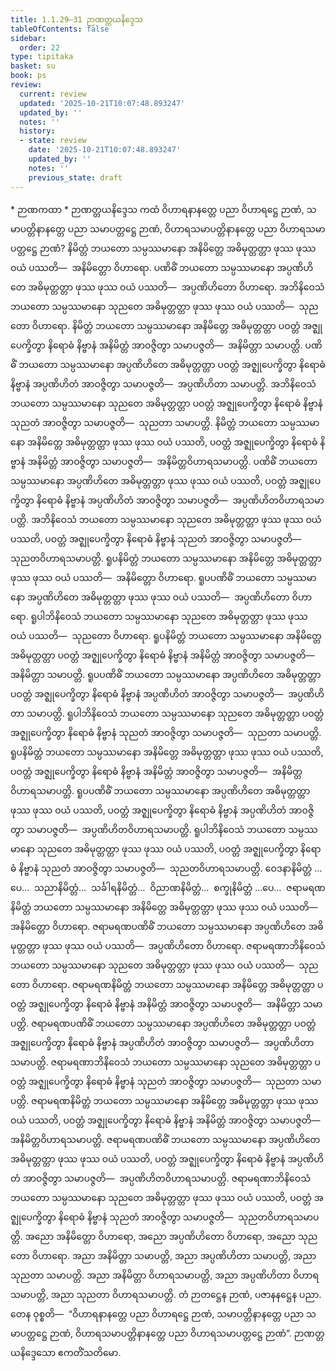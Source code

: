 ```yaml
---
title: 1.1.29–31 ဉာဏတ္တယနိဒ္ဒေသ
tableOfContents: false
sidebar:
  order: 22
type: tipitaka
basket: su
book: ps
review:
  current: review
  updated: '2025-10-21T10:07:48.893247'
  updated_by: ''
  notes: ''
  history:
  - state: review
    date: '2025-10-21T10:07:48.893247'
    updated_by: ''
    notes: ''
    previous_state: draft
---
```



<DynamicBreadcrumb />


<ReviewStatus review={frontmatter.review} showDetails={true} />

<HypothesisAnnotation frontmatter={frontmatter} />

<Paragraph type="center" book="ps">
* ဉာဏကထာ
</Paragraph>

<Paragraph type="center" book="ps">
* ဉာဏတ္တယနိဒ္ဒေသ
</Paragraph>

<Division number="78" book="ps" e="ch" v="26" p="89">

<Paragraph number="541" book="ps">
ကထံ ဝိဟာရနာနတ္တေ ပညာ ဝိဟာရဋ္ဌေ ဉာဏံ, သမာပတ္တိနာနတ္တေ ပညာ သမာပတ္တဋ္ဌေ ဉာဏံ, ဝိဟာရသမာပတ္တိနာနတ္တေ ပညာ ဝိဟာရသမာပတ္တဋ္ဌေ ဉာဏံ? နိမိတ္တံ ဘယတော သမ္ပဿမာနော အနိမိတ္တေ အဓိမုတ္တတ္တာ ဖုဿ ဖုဿ ဝယံ ပဿတိ—  အနိမိတ္တော ဝိဟာရော. ပဏိဓိံ ဘယတော သမ္ပဿမာနော အပ္ပဏိဟိတေ အဓိမုတ္တတ္တာ ဖုဿ ဖုဿ ဝယံ ပဿတိ—  အပ္ပဏိဟိတော ဝိဟာရော. အဘိနိဝေသံ ဘယတော သမ္ပဿမာနော သုညတေ အဓိမုတ္တတ္တာ ဖုဿ ဖုဿ ဝယံ ပဿတိ—  သုညတော ဝိဟာရော.
</Paragraph>

<Paragraph number="542" book="ps">
နိမိတ္တံ ဘယတော သမ္ပဿမာနော အနိမိတ္တေ အဓိမုတ္တတ္တာ ပဝတ္တံ အဇ္ဈုပေက္ခိတွာ နိရောဓံ နိဗ္ဗာနံ အနိမိတ္တံ အာဝဇ္ဇိတွာ သမာပဇ္ဇတိ—  အနိမိတ္တာ သမာပတ္တိ. ပဏိဓိံ ဘယတော သမ္ပဿမာနော အပ္ပဏိဟိတေ အဓိမုတ္တတ္တာ ပဝတ္တံ အဇ္ဈုပေက္ခိတွာ နိရောဓံ နိဗ္ဗာနံ အပ္ပဏိဟိတံ အာဝဇ္ဇိတွာ သမာပဇ္ဇတိ—  အပ္ပဏိဟိတာ သမာပတ္တိ. အဘိနိဝေသံ ဘယတော သမ္ပဿမာနော သုညတေ အဓိမုတ္တတ္တာ ပဝတ္တံ အဇ္ဈုပေက္ခိတွာ နိရောဓံ နိဗ္ဗာနံ သုညတံ အာဝဇ္ဇိတွာ သမာပဇ္ဇတိ—  သုညတာ သမာပတ္တိ.
</Paragraph>

<Paragraph number="543" book="ps">
နိမိတ္တံ ဘယတော သမ္ပဿမာနော အနိမိတ္တေ အဓိမုတ္တတ္တာ ဖုဿ ဖုဿ ဝယံ ပဿတိ, ပဝတ္တံ အဇ္ဈုပေက္ခိတွာ နိရောဓံ နိဗ္ဗာနံ အနိမိတ္တံ အာဝဇ္ဇိတွာ သမာပဇ္ဇတိ—  အနိမိတ္တဝိဟာရသမာပတ္တိ. ပဏိဓိံ ဘယတော သမ္ပဿမာနော အပ္ပဏိဟိတေ အဓိမုတ္တတ္တာ ဖုဿ ဖုဿ ဝယံ ပဿတိ, ပဝတ္တံ အဇ္ဈုပေက္ခိတွာ နိရောဓံ နိဗ္ဗာနံ အပ္ပဏိဟိတံ အာဝဇ္ဇိတွာ သမာပဇ္ဇတိ—  အပ္ပဏိဟိတဝိဟာရသမာပတ္တိ. အဘိနိဝေသံ ဘယတော သမ္ပဿမာနော သုညတေ အဓိမုတ္တတ္တာ ဖုဿ ဖုဿ ဝယံ ပဿတိ, ပဝတ္တံ အဇ္ဈုပေက္ခိတွာ နိရောဓံ နိဗ္ဗာနံ သုညတံ အာဝဇ္ဇိတွာ သမာပဇ္ဇတိ—  သုညတဝိဟာရသမာပတ္တိ.
</Paragraph>

</Division>
<Division number="79" book="ps" e="ch" v="26" p="89">

<Paragraph number="544" book="ps">
ရူပနိမိတ္တံ ဘယတော သမ္ပဿမာနော အနိမိတ္တေ အဓိမုတ္တတ္တာ ဖုဿ ဖုဿ ဝယံ ပဿတိ—  အနိမိတ္တော ဝိဟာရော. ရူပပဏိဓိံ ဘယတော သမ္ပဿမာနော အပ္ပဏိဟိတေ အဓိမုတ္တတ္တာ ဖုဿ ဖုဿ ဝယံ ပဿတိ—  အပ္ပဏိဟိတော ဝိဟာရော. ရူပါဘိနိဝေသံ ဘယတော သမ္ပဿမာနော သုညတေ အဓိမုတ္တတ္တာ ဖုဿ ဖုဿ ဝယံ ပဿတိ—  သုညတော ဝိဟာရော.
</Paragraph>

<Paragraph number="545" book="ps">
ရူပနိမိတ္တံ ဘယတော သမ္ပဿမာနော အနိမိတ္တေ အဓိမုတ္တတ္တာ ပဝတ္တံ အဇ္ဈုပေက္ခိတွာ နိရောဓံ နိဗ္ဗာနံ အနိမိတ္တံ အာဝဇ္ဇိတွာ သမာပဇ္ဇတိ—  အနိမိတ္တာ သမာပတ္တိ. ရူပပဏိဓိံ ဘယတော သမ္ပဿမာနော အပ္ပဏိဟိတေ အဓိမုတ္တတ္တာ ပဝတ္တံ အဇ္ဈုပေက္ခိတွာ နိရောဓံ နိဗ္ဗာနံ အပ္ပဏိဟိတံ အာဝဇ္ဇိတွာ သမာပဇ္ဇတိ—  အပ္ပဏိဟိတာ သမာပတ္တိ. ရူပါဘိနိဝေသံ ဘယတော သမ္ပဿမာနော သုညတေ အဓိမုတ္တတ္တာ ပဝတ္တံ အဇ္ဈုပေက္ခိတွာ နိရောဓံ နိဗ္ဗာနံ သုညတံ အာဝဇ္ဇိတွာ သမာပဇ္ဇတိ—  သုညတာ သမာပတ္တိ.
</Paragraph>

<Paragraph number="546" book="ps">
ရူပနိမိတ္တံ ဘယတော သမ္ပဿမာနော အနိမိတ္တေ အဓိမုတ္တတ္တာ ဖုဿ ဖုဿ ဝယံ ပဿတိ, ပဝတ္တံ အဇ္ဈုပေက္ခိတွာ နိရောဓံ နိဗ္ဗာနံ အနိမိတ္တံ အာဝဇ္ဇိတွာ သမာပဇ္ဇတိ—  အနိမိတ္တဝိဟာရသမာပတ္တိ. ရူပပဏိဓိံ ဘယတော သမ္ပဿမာနော အပ္ပဏိဟိတေ အဓိမုတ္တတ္တာ ဖုဿ ဖုဿ ဝယံ ပဿတိ, ပဝတ္တံ အဇ္ဈုပေက္ခိတွာ နိရောဓံ နိဗ္ဗာနံ အပ္ပဏိဟိတံ အာဝဇ္ဇိတွာ သမာပဇ္ဇတိ—  အပ္ပဏိဟိတဝိဟာရသမာပတ္တိ. ရူပါဘိနိဝေသံ ဘယတော သမ္ပဿမာနော သုညတေ အဓိမုတ္တတ္တာ ဖုဿ ဖုဿ ဝယံ ပဿတိ, ပဝတ္တံ အဇ္ဈုပေက္ခိတွာ နိရောဓံ နိဗ္ဗာနံ သုညတံ အာဝဇ္ဇိတွာ သမာပဇ္ဇတိ—  သုညတဝိဟာရသမာပတ္တိ.
</Paragraph>

<Paragraph number="547" book="ps">
ဝေဒနာနိမိတ္တံ …ပေ…  သညာနိမိတ္တံ…  သင်္ခါရနိမိတ္တံ…  ဝိညာဏနိမိတ္တံ…  စက္ခုနိမိတ္တံ …ပေ…  ဇရာမရဏနိမိတ္တံ ဘယတော သမ္ပဿမာနော အနိမိတ္တေ အဓိမုတ္တတ္တာ ဖုဿ ဖုဿ ဝယံ ပဿတိ—  အနိမိတ္တော ဝိဟာရော. ဇရာမရဏပဏိဓိံ ဘယတော သမ္ပဿမာနော အပ္ပဏိဟိတေ အဓိမုတ္တတ္တာ ဖုဿ ဖုဿ ဝယံ ပဿတိ—  အပ္ပဏိဟိတော ဝိဟာရော. ဇရာမရဏာဘိနိဝေသံ ဘယတော သမ္ပဿမာနော သုညတေ အဓိမုတ္တတ္တာ ဖုဿ ဖုဿ ဝယံ ပဿတိ—  သုညတော ဝိဟာရော.
</Paragraph>

<Paragraph number="548" book="ps">
ဇရာမရဏနိမိတ္တံ ဘယတော သမ္ပဿမာနော အနိမိတ္တေ အဓိမုတ္တတ္တာ ပဝတ္တံ အဇ္ဈုပေက္ခိတွာ နိရောဓံ နိဗ္ဗာနံ အနိမိတ္တံ အာဝဇ္ဇိတွာ သမာပဇ္ဇတိ—  အနိမိတ္တာ သမာပတ္တိ. ဇရာမရဏပဏိဓိံ ဘယတော သမ္ပဿမာနော အပ္ပဏိဟိတေ အဓိမုတ္တတ္တာ ပဝတ္တံ အဇ္ဈုပေက္ခိတွာ နိရောဓံ နိဗ္ဗာနံ အပ္ပဏိဟိတံ အာဝဇ္ဇိတွာ သမာပဇ္ဇတိ—  အပ္ပဏိဟိတာ သမာပတ္တိ. ဇရာမရဏာဘိနိဝေသံ ဘယတော သမ္ပဿမာနော သုညတေ အဓိမုတ္တတ္တာ ပဝတ္တံ အဇ္ဈုပေက္ခိတွာ နိရောဓံ နိဗ္ဗာနံ သုညတံ အာဝဇ္ဇိတွာ သမာပဇ္ဇတိ—  သုညတာ သမာပတ္တိ.
</Paragraph>

<Paragraph number="549" book="ps">
ဇရာမရဏနိမိတ္တံ ဘယတော သမ္ပဿမာနော အနိမိတ္တေ အဓိမုတ္တတ္တာ ဖုဿ ဖုဿ ဝယံ ပဿတိ, ပဝတ္တံ အဇ္ဈုပေက္ခိတွာ နိရောဓံ နိဗ္ဗာနံ အနိမိတ္တံ အာဝဇ္ဇိတွာ သမာပဇ္ဇတိ—  အနိမိတ္တဝိဟာရသမာပတ္တိ. ဇရာမရဏပဏိဓိံ ဘယတော သမ္ပဿမာနော အပ္ပဏိဟိတေ အဓိမုတ္တတ္တာ ဖုဿ ဖုဿ ဝယံ ပဿတိ, ပဝတ္တံ အဇ္ဈုပေက္ခိတွာ နိရောဓံ နိဗ္ဗာနံ အပ္ပဏိဟိတံ အာဝဇ္ဇိတွာ သမာပဇ္ဇတိ—  အပ္ပဏိဟိတဝိဟာရသမာပတ္တိ. ဇရာမရဏာဘိနိဝေသံ ဘယတော သမ္ပဿမာနော သုညတေ အဓိမုတ္တတ္တာ ဖုဿ ဖုဿ ဝယံ ပဿတိ, ပဝတ္တံ အဇ္ဈုပေက္ခိတွာ နိရောဓံ နိဗ္ဗာနံ သုညတံ အာဝဇ္ဇိတွာ သမာပဇ္ဇတိ—  သုညတဝိဟာရသမာပတ္တိ. အညော အနိမိတ္တော ဝိဟာရော, အညော အပ္ပဏိဟိတော ဝိဟာရော, အညော သုညတော ဝိဟာရော. အညာ အနိမိတ္တာ သမာပတ္တိ, အညာ အပ္ပဏိဟိတာ သမာပတ္တိ, အညာ သုညတာ သမာပတ္တိ. အညာ အနိမိတ္တာ ဝိဟာရသမာပတ္တိ, အညာ အပ္ပဏိဟိတာ ဝိဟာရသမာပတ္တိ, အညာ သုညတာ ဝိဟာရသမာပတ္တိ. တံ ဉာတဋ္ဌေန ဉာဏံ, ပဇာနနဋ္ဌေန ပညာ. တေန ဝုစ္စတိ—  “ဝိဟာရနာနတ္တေ ပညာ ဝိဟာရဋ္ဌေ ဉာဏံ, သမာပတ္တိနာနတ္တေ ပညာ သမာပတ္တဋ္ဌေ ဉာဏံ, ဝိဟာရသမာပတ္တိနာနတ္တေ ပညာ ဝိဟာရသမာပတ္တဋ္ဌေ ဉာဏံ”.

</Paragraph>
</Division>

<Paragraph number="550" type="center" book="ps">
ဉာဏတ္တယနိဒ္ဒေသော ဧကတိံသတိမော.
</Paragraph>